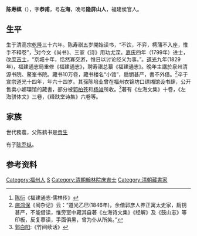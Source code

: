 '''陈寿祺'''（{{bd|1771年||1834年||catIdx=C陈}}），字'''恭甫'''，号'''左海'''，晚号'''隐屏山人'''，福建侯官人。

== 生平 ==
生于清高宗[[乾隆|乾隆]]三十六年。陈寿祺五岁開始读书，“不饮，不弈，樗蒲不入座，惟手不释卷”，<ref>[[陈衍|陈衍]]《福建通志·儒林传》</ref>对今文《尚书》、三家《诗》用功尤深。[[嘉庆|嘉庆]]四年（1799年）进士，改[[庶吉士|庶吉士]]，“京城十年，恬然寡交游，惟日以讨论经义为事。”。[[道光|道光]]九年(1829年)，福建通志局重修《福建通志》，聘寿祺总纂《福建通志》。晚年主講於泉州清源书院、鳌峯书院。藏书10万卷，藏书楼名“小馆”，扃钥甚严，書不外借。<ref>[[施鸿保|施鸿保]]《闽杂记》云：“道光乙巳(1846年)，余偕郭彦人养正寓太史家，扃钥甚严，不能借读，惟旁室中藏其自著《左海诗文集》《经解》及《鼓山志》等印板，反复摹读，手面俱黑，曾为仆从所笑。”</ref>卒于宣宗道光十四年，年六十四岁。其孫陈培业曾在福州衣锦坊口缥缃馆设书肆，公开售卖小嫏環馆的藏書，部分被[[郭柏苍|郭柏苍]]和[[楊浚_(藏書家)|杨浚]]所收。<ref>[[郭白阳|郭白阳]]:《竹间续话》</ref>著有《左海文集》十卷，《左海骈体文》三卷，《绛趺堂诗集》六卷等。

== 家族 ==
世代務農，父陈鹤书是[[贡生|贡生]]

有子[[陈乔枞|陈乔枞]]。

== 参考资料 ==
{{reflist}}

{{嘉慶四年己未科殿試金榜}}

{{Authority control}}

{{DEFAULTSORT:Chen陳}}
[[Category:福州人|Category:福州人]]
[[Category:陈姓|S]]
[[Category:清朝翰林院庶吉士|Category:清朝翰林院庶吉士]]
[[Category:清朝藏書家|Category:清朝藏書家]]